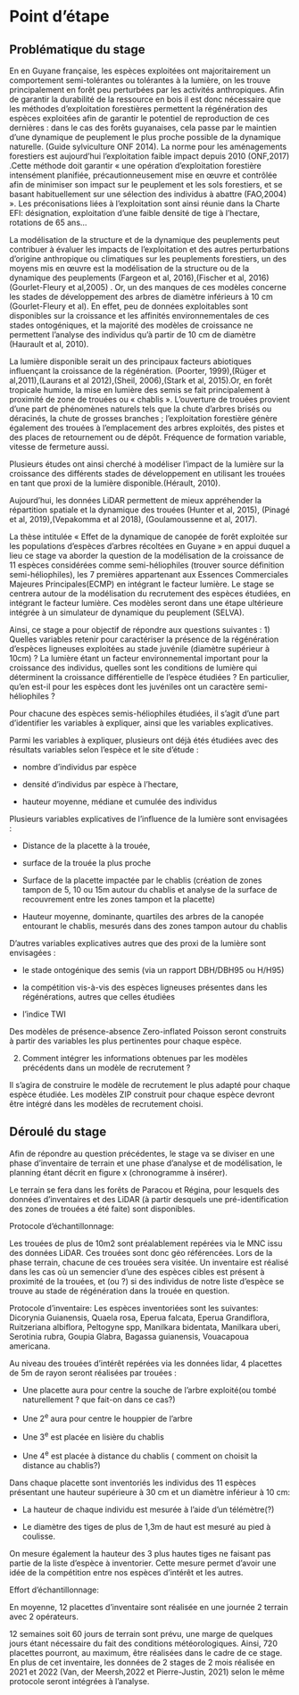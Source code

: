 # Point d'étape

## Problématique du stage

En en Guyane française, les espèces exploitées ont majoritairement un comportement semi-tolérantes ou tolérantes à la lumière, on les trouve principalement en forêt peu perturbées par les activités anthropiques. Afin de garantir la durabilité de la ressource en bois il est donc nécessaire que les méthodes d'exploitation forestières permettent la régénération des espèces exploitées afin de garantir le potentiel de reproduction de ces dernières : dans le cas des forêts guyanaises, cela passe par le maintien d'une dynamique de peuplement le plus proche possible de la dynamique naturelle. (Guide sylviculture ONF 2014). La norme pour les aménagements forestiers est aujourd'hui l'exploitation faible impact depuis 2010 (ONF,2017) .Cette méthode doit garantir « une opération d'exploitation forestière intensément planifiée, précautionneusement mise en œuvre et contrôlée afin de minimiser son impact sur le peuplement et les sols forestiers, et se basant habituellement sur une sélection des individus à abattre (FAO,2004) ». Les préconisations liées à l'exploitation sont ainsi réunie dans la Charte EFI: désignation, exploitation d'une faible densité de tige à l'hectare, rotations de 65 ans...

La modélisation de la structure et de la dynamique des peuplements peut contribuer à évaluer les impacts de l'exploitation et des autres perturbations d'origine anthropique ou climatiques sur les peuplements forestiers, un des moyens mis en œuvre est la modélisation de la structure ou de la dynamique des peuplements (Fargeon et al, 2016),(Fischer et al, 2016)(Gourlet-Fleury et al,2005) . Or, un des manques de ces modèles concerne les stades de développement des arbres de diamètre inférieurs à 10 cm (Gourlet-Fleury et al). En effet, peu de données exploitables sont disponibles sur la croissance et les affinités environnementales de ces stades ontogéniques, et la majorité des modèles de croissance ne permettent l'analyse des individus qu'à partir de 10 cm de diamètre (Haurault et al, 2010).

La lumière disponible serait un des principaux facteurs abiotiques influençant la croissance de la régénération. (Poorter, 1999),(Rüger et al,2011),(Laurans et al 2012),(Sheil, 2006),(Stark et al, 2015).Or, en forêt tropicale humide, la mise en lumière des semis se fait principalement à proximité de zone de trouées ou « chablis ». L'ouverture de trouées provient d'une part de phénomènes naturels tels que la chute d'arbres brisés ou déracinés, la chute de grosses branches ; l'exploitation forestière génère également des trouées à l'emplacement des arbres exploités, des pistes et des places de retournement ou de dépôt. Fréquence de formation variable, vitesse de fermeture aussi.

Plusieurs études ont ainsi cherché à modéliser l'impact de la lumière sur la croissance des différents stades de développement en utilisant les trouées en tant que proxi de la lumière disponible.(Hérault, 2010).

Aujourd'hui, les données LiDAR permettent de mieux appréhender la répartition spatiale et la dynamique des trouées (Hunter et al, 2015), (Pinagé et al, 2019),(Vepakomma et al 2018), (Goulamoussenne et al, 2017).

La thèse intitulée « Effet de la dynamique de canopée de forêt exploitée sur les populations d'espèces d'arbres récoltées en Guyane » en appui duquel a lieu ce stage va aborder la question de la modélisation de la croissance de 11 espèces considérées comme semi-héliophiles (trouver source définition semi-héliophiles), les 7 premières appartenant aux Essences Commerciales Majeures Principales(ECMP) en intégrant le facteur lumière. Le stage se centrera autour de la modélisation du recrutement des espèces étudiées, en intégrant le facteur lumière. Ces modèles seront dans une étape ultérieure intégrée à un simulateur de dynamique du peuplement (SELVA).

Ainsi, ce stage a pour objectif de répondre aux questions suivantes :
1) Quelles variables retenir pour caractériser la présence de la régénération d'espèces ligneuses exploitées au stade juvénile (diamètre supérieur à 10cm) ?
La lumière étant un facteur environnemental important pour la croissance des individus, quelles sont les conditions de lumière qui déterminent la croissance différentielle de l'espèce étudiées ?
En particulier, qu'en est-il pour les espèces dont les juvéniles ont un caractère semi-héliophiles ?

Pour chacune des espèces semis-héliophiles étudiées, il s'agit d'une part d'identifier les variables à expliquer, ainsi que les variables explicatives.

Parmi les variables à expliquer, plusieurs ont déjà étés étudiées avec des résultats variables selon l'espèce et le site d'étude :

- nombre d'individus par espèce

- densité d'individus par espèce à l'hectare,

- hauteur moyenne, médiane et cumulée des individus

Plusieurs variables explicatives de l'influence de la lumière sont envisagées :

- Distance de la placette à la trouée,

- surface de la trouée la plus proche

- Surface de la placette impactée par le chablis (création de zones tampon de 5, 10 ou 15m autour du chablis et analyse de la surface de recouvrement entre les zones tampon et la placette)

- Hauteur moyenne, dominante, quartiles des arbres de la canopée entourant le chablis, mesurés dans des zones tampon autour du chablis

D'autres variables explicatives autres que des proxi de la lumière sont envisagées :

- le stade ontogénique des semis (via un rapport DBH/DBH95 ou H/H95)

- la compétition vis-à-vis des espèces ligneuses présentes dans les régénérations, autres que celles étudiées

- l'indice TWI

Des modèles de présence-absence Zero-inflated Poisson seront construits à partir des variables les plus pertinentes pour chaque espèce.

2) Comment intégrer les informations obtenues par les modèles précédents dans un modèle de recrutement ?

Il s'agira de construire le modèle de recrutement le plus adapté pour chaque espèce étudiée. Les modèles ZIP construit pour chaque espèce devront être intégré dans les modèles de recrutement choisi.

## Déroulé du stage

Afin de répondre au question précédentes, le stage va se diviser en une phase d'inventaire de terrain et une phase d'analyse et de modélisation, le planning étant décrit en figure x (chronogramme à insérer).

Le terrain se fera dans les forêts de Paracou et Régina, pour lesquels des données d'inventaires et des LiDAR (à partir desquels une pré-identification des zones de trouées a été faite) sont disponibles.

Protocole d'échantillonnage:

Les trouées de plus de 10m2 sont préalablement repérées via le MNC issu des données LiDAR. Ces trouées sont donc géo référencées. Lors de la phase terrain, chacune de ces trouées sera visitée. Un inventaire est réalisé dans les cas où un semencier d'une des espèces cibles est présent à proximité de la trouées, et (ou ?) si des individus de notre liste d'espèce se trouve au stade de régénération dans la trouée en question.

Protocole d'inventaire:
Les espèces inventoriées sont les suivantes: Dicorynia Guianensis, Quaela rosa, Eperua falcata, Eperua Grandiflora, Ruitzeriana albiflora, Peltogyne spp, Manilkara bidentata, Manilkara uberi, Serotinia rubra, Goupia Glabra, Bagassa guianensis, Vouacapoua americana.

Au niveau des trouées d'intérêt repérées via les données lidar, 4 placettes de 5m de rayon seront réalisées par trouées :

- Une placette aura pour centre la souche de l'arbre exploité(ou tombé naturellement ? que fait-on dans ce cas?)

- Une 2^e^ aura pour centre le houppier de l'arbre

- Une 3^e^ est placée en lisière du chablis

- Une 4^e^ est placée à distance du chablis ( comment on choisit la distance au chablis?)

Dans chaque placette sont inventoriés les individus des 11 espèces présentant une hauteur supérieure à 30 cm et un diamètre inférieur à 10 cm:

- La hauteur de chaque individu est mesurée à l'aide d'un télémètre(?)

- Le diamètre des tiges de plus de 1,3m de haut est mesuré au pied à coulisse.

On mesure également la hauteur des 3 plus hautes tiges ne faisant pas partie de la liste d'espèce à inventorier. Cette mesure permet d'avoir une idée de la compétition entre nos espèces d'intérêt et les autres.

Effort d'échantillonnage:

En moyenne, 12 placettes d'inventaire sont réalisée en une journée 2 terrain avec 2 opérateurs.

12 semaines soit 60 jours de terrain sont prévu, une marge de quelques jours étant nécessaire du fait des conditions météorologiques. Ainsi, 720 placettes pourront, au maximum, être réalisées dans le cadre de ce stage. En plus de cet inventaire, les données de 2 stages de 2 mois réalisée en 2021 et 2022 (Van, der Meersh,2022 et Pierre-Justin, 2021) selon le même protocole seront intégrées à l'analyse.